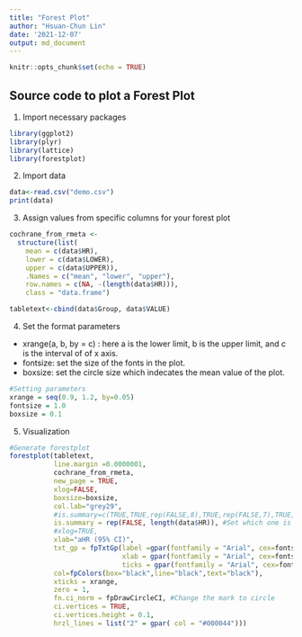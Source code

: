 ```yaml
---
title: "Forest Plot"
author: "Hsuan-Chun Lin"
date: '2021-12-07'
output: md_document
---
```


```r
knitr::opts_chunk$set(echo = TRUE)
```

## Source code to plot a Forest Plot
1. Import necessary packages
```r
library(ggplot2)
library(plyr)
library(lattice)
library(forestplot)
```
2. Import data
```r
data<-read.csv("demo.csv")
print(data)
```

3. Assign values from specific columns for your forest plot
```r
cochrane_from_rmeta <- 
  structure(list(
    mean = c(data$HR),
    lower = c(data$LOWER),
    upper = c(data$UPPER)),
    .Names = c("mean", "lower", "upper"), 
    row.names = c(NA, -(length(data$HR))), 
    class = "data.frame")

tabletext<-cbind(data$Group, data$VALUE)
```

4. Set the format parameters
- xrange(a, b, by = c) : here a is the lower limit, b is the upper limit, and
c is the interval of of x axis.
- fontsize: set the size of the fonts in the plot.
- boxsize: set the circle size which indecates the mean value of the plot. 
```r
#Setting parameters
xrange = seq(0.9, 1.2, by=0.05)
fontsize = 1.0
boxsize = 0.1
```
5. Visualization

```r
#Generate forestplot
forestplot(tabletext,
           line.margin =0.0000001,
           cochrane_from_rmeta,
           new_page = TRUE,
           xlog=FALSE,
           boxsize=boxsize,
           col.lab="grey29",
           #is.summary=c(TRUE,TRUE,rep(FALSE,8),TRUE,rep(FALSE,7),TRUE,rep(FALSE,6),TRUE,rep(FALSE,5),TRUE,rep(FALSE,4),TRUE,rep(FALSE,3),TRUE,rep(FALSE,2)),
           is.summary = rep(FALSE, length(data$HR)), #Set which one is summary
           #xlog=TRUE,
           xlab="aHR (95% CI)",
           txt_gp = fpTxtGp(label =gpar(fontfamily = "Arial", cex=fontsize,col=1),
                            xlab = gpar(fontfamily = "Arial", cex=fontsize,col=1),
                            ticks = gpar(fontfamily = "Arial", cex=fontsize)),
           col=fpColors(box="black",line="black",text="black"),
           xticks = xrange,
           zero = 1,
           fn.ci_norm = fpDrawCircleCI, #Change the mark to circle
           ci.vertices = TRUE,
           ci.vertices.height = 0.1,
           hrzl_lines = list("2" = gpar( col = "#000044")))
```
